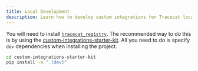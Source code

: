 ```yaml
---
title: Local Development
description: Learn how to develop custom integrations for Tracecat locally.
---
```


You will need to install [`tracecat_registry`](https://github.com/TracecatHQ/tracecat/tree/main/registry).
The recommended way to do this is by using the [custom-integrations-starter-kit](https://github.com/TracecatHQ/custom-integrations-starter-kit).
All you need to do is specify `dev` dependencies when installing the project.

```bash
cd custom-integrations-starter-kit
pip install -e ".[dev]"
```
